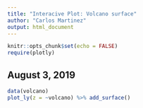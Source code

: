 ```yaml
---
title: "Interacive Plot: Volcano surface"
author: "Carlos Martinez"
output: html_document
---
```


```r
knitr::opts_chunk$set(echo = FALSE)
require(plotly)
```

## August 3, 2019


```r
data(volcano)
plot_ly(z = ~volcano) %>% add_surface()
```

